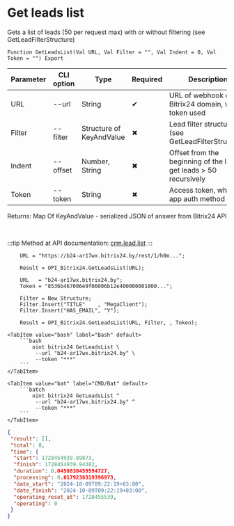 ﻿---
sidebar_position: 4
---


# Get leads list
 Gets a list of leads (50 per request max) with or without filtering (see GetLeadFilterStructure)



`Function GetLeadsList(Val URL, Val Filter = "", Val Indent = 0, Val Token = "") Export`

  | Parameter | CLI option | Type | Required | Description |
  |-|-|-|-|-|
  | URL | --url | String | &#x2714; | URL of webhook or a Bitrix24 domain, when token used |
  | Filter | --filter | Structure of KeyAndValue | &#x2716; | Lead filter structure (see GetLeadFilterStructure) |
  | Indent | --offset | Number, String | &#x2716; | Offset from the beginning of the list to get leads > 50 recursively |
  | Token | --token | String | &#x2716; | Access token, when app auth method used |

  
  Returns:  Map Of KeyAndValue - serialized JSON of answer from Bitrix24 API

<br/>

:::tip
Method at API documentation: [crm.lead.list](https://dev.1c-bitrix.ru/rest_help/crm/leads/crm_lead_list.php)
:::
<br/>



```bsl title="1C:Enterprise/OneScript code example"
    URL = "https://b24-ar17wx.bitrix24.by/rest/1/h0m...";

    Result = OPI_Bitrix24.GetLeadsList(URL);

    URL   = "b24-ar17wx.bitrix24.by";
    Token = "8536b467006e9f06006b12e400000001000...";

    Filter = New Structure;
    Filter.Insert("TITLE"    , "MegaClient");
    Filter.Insert("HAS_EMAIL", "Y");

    Result = OPI_Bitrix24.GetLeadsList(URL, Filter, , Token);
```
 

 <Tabs>
  
    <TabItem value="bash" label="Bash" default>
        ```bash
            oint bitrix24 GetLeadsList \
             --url "b24-ar17wx.bitrix24.by" \
             --token "***"
        ```
    </TabItem>
  
    <TabItem value="bat" label="CMD/Bat" default>
        ```batch
            oint bitrix24 GetLeadsList ^
             --url "b24-ar17wx.bitrix24.by" ^
             --token "***"
        ```
    </TabItem>
</Tabs>


```json title="Result"
{
 "result": [],
 "total": 0,
 "time": {
  "start": 1728454939.89873,
  "finish": 1728454939.94382,
  "duration": 0.0450830459594727,
  "processing": 0.0179238319396973,
  "date_start": "2024-10-09T09:22:19+03:00",
  "date_finish": "2024-10-09T09:22:19+03:00",
  "operating_reset_at": 1728455539,
  "operating": 0
 }
}
```
